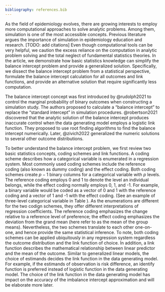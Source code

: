 ```yaml
---
bibliography: references.bib
---
```


As the field of epidemiology evolves, there are growing interests to employ more computational approaches to solve analytic problems. Among them, simulation is one of the most accessible concepts. Previous literature argues the importance of simulation in epidemiology education and research. [TODO: add citations] Even though computational tools can be very helpful, we caution the excess reliance on the computation in analytic problem solving and the total neglect of fundamental statistics theories. In the article, we demonstrate how basic statistics knowledge can simplify the balance intercept problem and provide a generalized solution. Specifically, we dissect the balance intercept problem from a statistical perspective, formulate the balance intercept calculation for all outcomes and link functions, and provide an alternative solution that require significantly less computation.

The balance intercept concept was first introduced by @rudolph2021 to control the marginal probability of binary outcomes when constructing a simulation study. The authors proposed to calculate a "balance intercept" to replace the "standard intercept" in simulation procedures. @robertson2021 discovered that the analytic solution of the balance intercept produces inaccurate control when the data generating model employs a logistic link function. They proposed to use root finding algorithms to find the balance intercept numerically. Later, @zivich2022 generalized the numeric solutions to several other outcome distributions.

To better understand the balance intercept problem, we first review two basic statistics concepts, coding schemes and link functions. A coding scheme describes how a categorical variable is enumerated in a regression system. Most commonly used coding schemes include the reference coding (also known as dummy coding) and the effect coding. Both coding schemes create $p-1$ binary columns for a categorical variable with $p$ levels. The reference coding employs 0 and 1 to denote the level an individual belongs, while the effect coding normally employs 0, 1, and -1. For example, a binary variable would be coded as a vector of 0 and 1 with the reference coding and a vector of 1 and -1 with the effect coding. (See an example of three-level categorical variable in Table \ref{tab:code_scheme}). As the enumerations are different for the two codign schemes, they offer different interpretations of regression coefficients. The reference coding emphasizes the change relative to a reference level of preference; the effect coding emphasizes the deviation from the grand mean (here refer to as the mean of the group means). Nevertheless, the two schemes translate to each other one-on-one, and hence provide the same statistical inference. To note, both coding schemes can be applied ubiquitously in any regression system regardless the outcome distribution and the link function of choice. In addition, a link function describes the mathematical relationship between linear predictor and the mean of the outcome. Similar to generalized linear models, the choice of estimands decides the link function in the data generating model. For example, if the estimands of observation is risk difference, an identify function is preferred instead of logistic function in the data generating model. The choice of the link function in the data generating model has impact on the accuracy of the imbalance intercept approximation and will be elaborate more later. 

<!-- For more techinical details, we defer to [TODO: add textbook, probably INTRODUCING ANOVA and ANCOVA by andrew rutherford]. -->

\input{tab/code_scheme.tex}


